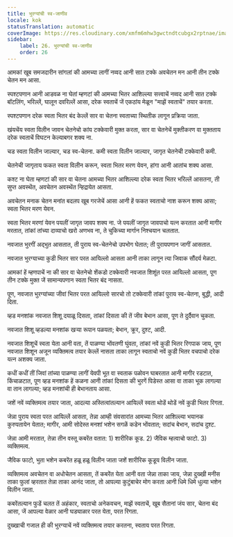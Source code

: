 ```yaml
---
title: भुरग्यांची स्व-जाणीव
locale: kok
statusTranslation: automatic
coverImage: https://res.cloudinary.com/xmfm6mhw3gwctndtcubgx2rptnae/image/upload/v1740468922/small_cover_tratado_de_psicologia_revolucionaria_a4c0dca4e0.webp
sidebar:
    label: 26. भुरग्यांची स्व-जाणीव
    order: 26
---
```

आमकां खूब समजदारीन सांगलां की आमच्या लागीं नव्वद आनी सात टक्के अवचेतन मन आनी तीन टक्के चेतन मन आसा.

स्पश्टपणान आनी आडवळ ना घेतां म्हणटां की आमच्या भितर आशिल्ल्या सत्त्वाचें नव्वद आनी सात टक्के बॉटलिंग, भरिल्लें, घालून दवरिल्लें आसा, दरेक स्वताचें जें एकठांय मेळून "माझें स्वताचें" तयार करता.

स्पश्टपणान दरेक स्वता भितर बंद केल्लें सार वा चेतना स्वताच्या स्थितीक लागून प्रक्रिया जाता.

खंयचेंय स्वता विलीन जावन चेतनेचो कांय टक्केवारी मुक्त करता, सार वा चेतनेचें मुक्तीकरण वा मुक्तताय दरेक स्वताचें विघटन केल्याबगर शक्य ना.

चड स्वता विलीन जाल्यार, चड स्व-चेतना. कमी स्वता विलीन जाल्यार, जागृत चेतनेची टक्केवारी कमी.

चेतनेची जागृताय फकत स्वता विलीन करून, स्वता भितर मरण येवन, हांगा आनी आतांच शक्य आसा.

कश्ट ना घेता म्हणटां की सार वा चेतना आमच्या भितर आशिल्ल्या दरेक स्वता भितर भरिल्लें आसतना, ती सुप्त अवस्थेंत, अवचेतन अवस्थेंत न्हिद्रायेत आसता.

अवचेतन मनाक चेतन मनांत बदलप खूब गरजेचें आसा आनी हें फकत स्वताचो नाश करून शक्य आसा; स्वता भितर मरण येवन.

स्वता भितर मरणां येवन पयलीं जागृत जावप शक्य ना. जे पयलीं जागृत जावपाचो यत्न करतात आनी मागीर मरतात, तांकां तांच्या दाव्याचो खरो अणभव ना, ते चुकिच्या मार्गान निश्चयान चलतात.

नवजात भुरगीं अद्भुत आसतात, ती पुराय स्व-चेतनेचो उपभोग घेतात; ती पुरायपणान जागीं आसतात.

नवजात भुरग्याच्या कुडी भितर सार परत आयिल्लो आसता आनी ताका लागून त्या जिवाक सौंदर्य मेळटा.

आमकां हें म्हणपाचें ना की सार वा चेतनेचो शेंकडो टक्केवारी नवजात शिशूंत परत आयिल्लो आसता, पूण तीन टक्के मुक्त जें सामान्यपणान स्वता भितर बंद नासता.

पूण, नवजात भुरग्यांच्या जीवां भितर परत आयिल्लो सारचो तो टक्केवारी तांकां पुराय स्व-चेतना, बुद्धी, आदी दिता.

व्हड मनशांक नवजात शिशू दयाळू दिसता, तांकां दिसता की तें जीव बेभान आसा, पूण ते दुर्दैवान चुकता.

नवजात शिशू व्हडल्या मनशांक खऱ्या रूपान पळयता; बेभान, क्रूर, दुश्ट, आदी.

नवजात शिशूचें स्वता येता आनी वता, तें पाळण्या भोंवतणी घुंवता, तांकां नवें कुडी भितर रिगपाक जाय, पूण नवजात शिशून अजून व्यक्तिमत्व तयार केल्लें नासता ताका लागून स्वताचो नवें कुडी भितर वचपाचो दरेक यत्न अशक्य जाता.

कधीं कधीं तीं जिवां तांच्या पाळण्या लागीं येवपी भूत वा स्वताक पळोवन घाबरतात आनी मागीर रडटात, किंचाळटात, पूण व्हड मनशांक हें कळना आनी तांकां दिसता की भुरगें पिडेस्त आसा वा ताका भूक लागल्या वा तान लागल्या; व्हड मनशांची ही बेभानताय आसा.

जशें नवें व्यक्तिमत्व तयार जाता, आदल्या अस्तित्वांतल्यान आयिल्लें स्वता थोडें थोडें नवें कुडी भितर रिगता.

जेन्ना पुराय स्वता परत आयिल्लें आसता, तेन्ना आम्ही संवसारांत आमच्या भितर आशिल्ल्या भयानक कुरुपतायेन येतात; मागीर, आमी सोदेस्त मनशां भशेन सगळें कडेन भोंवतात; सदांच बेभान, सदांच दुश्ट.

जेन्ना आमी मरतात, तेन्ना तीन वस्तू कबरेंत वतात: 1) शारीरिक कूड. 2) जैविक म्हत्वाचो फाटो. 3) व्यक्तिमत्व.

जैविक फाटो, भुता भशेन कबरेंत हळू हळू विलीन जाता जशें शारीरिक कूडूय विलीन जाता.

व्यक्तिमत्व अवचेतन वा अधोचेतन आसता, तें कबरेंत येता आनी वता जेन्ना ताका जाय, जेन्ना दुख्खी मनीस ताका फुलां व्हरतात तेन्ना ताका आनंद जाता, तो आपल्या कुटुंबाचेर मोग करता आनी धिमे धिमे धुल्या भशेन विलीन जाता.

कबरेंतल्यान फुडें चलत तें अहंकार, स्वताचो अनेकवचन, माझें स्वताचें, खूब सैतानां जंय सार, चेतना बंद आसा, जें आपल्या वेळार आनी घड्याळार परत येता, परत रिगता.

दुख्खाची गजाल ही की भुरग्याचें नवें व्यक्तिमत्व तयार करतना, स्वताय परत रिगता.


